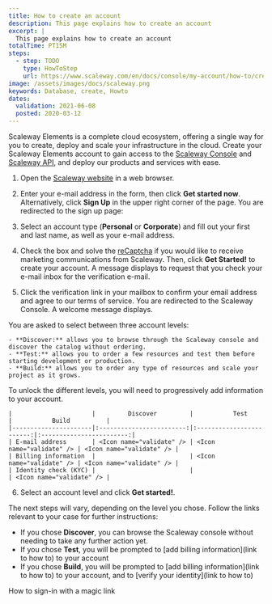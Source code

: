 ```yaml
---
title: How to create an account
description: This page explains how to create an account
excerpt: |
  This page explains how to create an account
totalTime: PT15M
steps:
  - step: TODO
    type: HowToStep
    url: https://www.scaleway.com/en/docs/console/my-account/how-to/create-an-account
image: /assets/images/docs/scaleway.png
keywords: Database, create, Howto
dates:
  validation: 2021-06-08
  posted: 2020-03-12
---
```


Scaleway Elements is a complete cloud ecosystem, offering a single way for you to create, deploy and scale your infrastructure in the cloud. Create your Scaleway Elements account to gain access to the [Scaleway Console](/console/my-account/concepts#console) and [Scaleway API](https://developers.scaleway.com/en/), and deploy our products and services with ease.

1. Open the [Scaleway website](https://www.scaleway.com/en/elements/) in a web browser.
  <Lightbox src="scaleway-website.png" alt=""/>

2. Enter your e-mail address in the form, then click **Get started now**. Alternatively, click **Sign Up** in the upper right corner of the page. You are redirected to the sign up page:
  <Lightbox src="scaleway-get-started-page.png" alt=""/>

3. Select an account type (**Personal** or **Corporate**) and fill out your first and last name, as well as your e-mail address.

4. Check the box and solve the [reCaptcha](https://en.wikipedia.org/wiki/ReCAPTCHA) if you would like to receive marketing communications from Scaleway. Then, click **Get Started!** to create your account. A message displays to request that you check your e-mail inbox for the verification e-mail.

5. Click the verification link in your mailbox to confirm your email address and agree to our terms of service. You are redirected to the Scaleway Console. A welcome message displays.
  <Lightbox src="scaleway-welcome-aboard-modal.png" alt="" />
  You are asked to select between three account levels:
  
    - **Discover:** allows you to browse through the Scaleway console and discover the catalog without ordering.
    - **Test:** allows you to order a few resources and test them before starting development or production.
    - **Build:** allows you to order any type of resources and scale your project as it grows.    
  
  <Message type="note">

  To unlock the different levels, you will need to progressively add information to your account.

  </Message>
  
    |                      |         Discover         |           Test           |           Build          |
    |----------------------|:------------------------:|:------------------------:|:------------------------:|
    | E-mail address       | <Icon name="validate" /> | <Icon name="validate" /> | <Icon name="validate" /> |
    | Billing information  |                          | <Icon name="validate" /> | <Icon name="validate" /> |
    | Identity check (KYC) |                          |                          | <Icon name="validate" /> |

6. Select an account level and click **Get started!**.

The next steps will vary, depending on the level you chose. Follow the links relevant to your case for further instructions:

- If you chose **Discover**, you can browse the Scaleway console without needing to take any further action yet.
- If you chose **Test**, you will be prompted to [add billing information](link to how to) to your account
- If you chose **Build**, you will be prompted to [add billing information](link to how to) to your account, and to [verify your identity](link to how to)

<Navigation title="See Also">
  <NextButton to="/console/my-account/how-to/sign-in-with-magic-link/">How to sign-in with a magic link</NextButton>
</Navigation>
